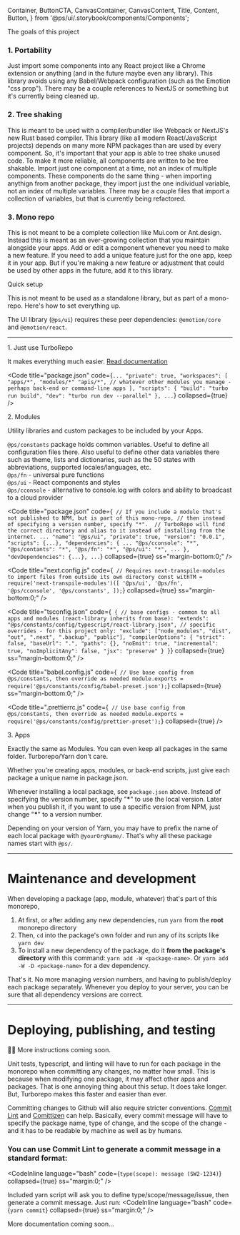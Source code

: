   Container,
  ButtonCTA,
  CanvasContainer,
  CanvasContent,
  Title,
  Content,
  Button,
} from '@ps/ui/.storybook/components/Components';

<Meta title="Get started/Mono repo" />

<ThemeProvider>
<Wrapper>

<Block as="h1" ss="padding-bottom:1rem;margin-top:0;">The goals of this project</Block>   
    
  

### 1. Portability  
Just import some components into any React project like a Chrome extension or anything (and in the future maybe even any library). This library avoids using any Babel/Webpack configuration (such as the Emotion "css prop").  There may be a couple references to NextJS or something but it's currently being cleaned up.  
  
### 2. Tree shaking
This is meant to be used with a compiler/bundler like Webpack or NextJS's new Rust based compiler. This library (like all modern React/JavaScript projects) depends on many more NPM packages than are used by every component. So, it's important that your app is able to tree shake unused code. To make it more reliable, all components are written to be tree shakable. Import just one component at a time, not an index of multiple components. These components do the same thing - when importing anythign from another package, they import just the one individual variable, not an index of multiple variables. There may be a couple files that import a collection of variables, but that is currently being refactored.   

### 3. Mono repo  
This is not meant to be a complete collection like Mui.com or Ant.design. Instead this is meant as an ever-growing collection that you maintain alongside your apps. Add or edit a component whenever you need to make a new feature. If you need to add a unique feature just for the one app, keep it in your app. But if you're making a new feature or adjustment that could be used by other apps in the future, add it to this library.


<Block as="h1" ss="padding-top:1rem;">Quick setup</Block>

This is not meant to be used as a standalone library, but as part of a mono-repo. Here's how to set everything up.  

The UI library (`@ps/ui`) requires these peer dependencies: `@emotion/core` and `@emotion/react`. 

--- 

<Block as="h2" textgradient="accent">1. Just use TurboRepo</Block>

It makes everything much easier. [Read documentation](https://turbo.build/repo/docs/getting-started/add-to-project)    

<Code title="package.json" code={`...
"private": true,
"workspaces": [
  "apps/*",
  "modules/*"
  "apis/*", // whatever other modules you manage - perhaps back-end or command-line apps
],
"scripts": {
  "build": "turbo run build",
  "dev": "turbo run dev --parallel"
},
...`} collapsed={true} />


<Block as="h2" textgradient="accent">2. Modules</Block>

Utility libraries and custom packages to be included by your Apps.  

`@ps/constants` package holds common variables. Useful to define all configuration files there.
Also useful to define other data variables there such as theme, lists and dictionaries, 
such as the 50 states with abbreviations, supported locales/languages, etc.  
`@ps/fn` - universal pure functions  
`@ps/ui` - React components and styles  
`@ps/cconsole` - alternative to console.log with <Inline as="b" textgradient="rainbow">colors</Inline> and ability to broadcast to a cloud provider  

<Code title="package.json" code={`
// If you include a module that's not published to NPM, but is part of this mono-repo,
// then instead of specifying a version number, specify "*". 
// TurboRepo will find the correct directory and alias to it instead of installing from the internet.
...
"name": "@ps/ui",
"private": true,
"version": "0.0.1",
"scripts": {...},
"dependencies": {
  ...
  "@ps/cconsole": "*",
  "@ps/contants": "*",
  "@ps/fn": "*",
  "@ps/ui": "*",
  ...
},
"devDependencies": {...},
...`} collapsed={true} ss="margin-bottom:0;" />

<Code title="next.config.js" code={`
// Requires next-transpile-modules to import files from outside its own directory
const withTM = require('next-transpile-modules')([
  '@ps/ui',
  '@ps/fn',
  '@ps/cconsole',
  '@ps/constants',
]);`} collapsed={true} ss="margin-bottom:0;" />

<Code title="tsconfig.json" code={`
{
  // base configs - common to all apps and modules (react-library inherits from base):
  "extends": "@ps/constants/config/typescript/react-library.json",
  // specific overrides - for this project only:
  "exclude": ["node_modules", "dist", "out", ".next", ".backup", "public"],
  "compilerOptions": {
    "strict": false,
    "baseUrl": ".",
    "paths": {},
    "noEmit": true,
    "incremental": true,
    "noImplicitAny": false,
    "jsx": "preserve"
  }
}`} collapsed={true} ss="margin-bottom:0;" />

<Code title="babel.config.js" code={`
// Use base config from @ps/constants, then override as needed
module.exports = require('@ps/constants/config/babel-preset.json');`} collapsed={true} ss="margin-bottom:0;" />

<Code title=".prettierrc.js" code={`
// Use base config from @ps/constants, then override as needed
module.exports = require('@ps/constants/config/prettier-preset');`} collapsed={true} />

<Block as="h2" textgradient="accent">3. Apps</Block>

Exactly the same as Modules. You can even keep all packages in the same folder. Turborepo/Yarn don't care.   

Whether you're creating apps, modules, or back-end scripts, just give each package a unique name in package.json.  

Whenever installing a local package, see `package.json` above. Instead of specifying the version number, specify "**\***" to use the local version. Later when you publish it, if you want to use a specific version from NPM, just change "**\***" to a version number.

Depending on your version of Yarn, you may have to prefix the name of each local package with `@yourOrgName/`. That's why all these package names start with `@ps/`.

--- 

# Maintenance and development

When developing a package (app, module, whatever) that's part of this monorepo, 

1. At first, or after adding any new dependencies, run `yarn` from the **root** monorepo directory
2. Then, `cd` into the package's own folder and run any of its scripts like `yarn dev`
3. To install a new dependency of the package, do it **from the package's directory** with this command: `yarn add -W <package-name>`. Or `yarn add -W -D <package-name>` for a dev dependency.   

That's it. No more managing version numbers, and having to publish/deploy each package separately. Whenever you deploy to your server, you can be sure that all dependency versions are correct.

--- 

# Deploying, publishing, and testing 

👨‍💻 More instructions coming soon.

Unit tests, typescript, and linting will have to run for each package in the monorepo when committing any changes, no matter how small. This is because when modifying one package, it may affect other apps and packages. That is one annoying thing about this setup. It does take longer. But, Turborepo makes this faster and easier than ever.  

Committing changes to Github will also require stricter conventions. [Commit Lint](https://commitlint.js.org/#/) and [Comittizen](http://commitizen.github.io/cz-cli/) can help. Basically, every commit message will have to specify the package name, type of change, and the scope of the change - and it has to be readable by machine as well as by humans.
  
### You can use Commit Lint to generate a commit message in a standard format:
<CodeInline language="bash" code={`type(scope): message (SW2-1234)`} collapsed={true} ss="margin:0;" />  

Included yarn script will ask you to define type/scope/message/issue, then generate a commit message. Just run:
<CodeInline language="bash" code={`yarn commit`} collapsed={true} ss="margin:0;" />

More documentation coming soon...


</Wrapper>
</ThemeProvider>
